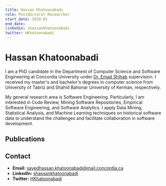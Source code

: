 ```yaml
---
title: Hassan Khatoonabadi
role: Postdoctoral Researcher
start_date: 2020-01
end_date:
linkedin: shassankhatoonabadi
twitter: HKhatoonabadi
---
```


# Hassan Khatoonabadi

I am a PhD candidate in the Department of Computer Science and Software Engineering at Concordia University under [Dr. Emad Shihab](/members/emad-shihab) supervision. I received my master's and bachelor's degrees in computer science from University of Tabriz and Shahid Bahonar University of Kerman, respectively.

My general research area is Software Engineering. Particularly, I am interested in Code Review, Mining Software Repositories, Empirical Software Engineering, and Software Analytics. I apply Data Mining, Statistical Analysis, and Machine Learning techniques on historical software data to understand the challenges and facilitate collaboration in software development.

## Publications


<AuthorPublications firstname="SayedHassan" lastname="Khatoonabadi" />

## Contact

- **Email:** sayedhassan.khatoonabadi@mail.concordia.ca
- **LinkedIn:** [shassankhatoonabadi](https://www.linkedin.com/in/shassankhatoonabadi)
- **Twitter:** [HKhatoonabadi](https://twitter.com/HKhatoonabadi)
